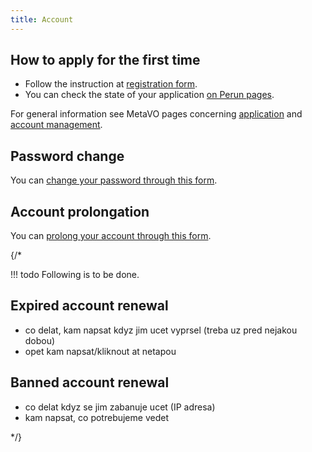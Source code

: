 ```yaml
---
title: Account
---
```

## How to apply for the first time

- Follow the instruction at [registration form](https://metavo.metacentrum.cz/en/application/form).
- You can check the state of your application [on Perun pages](https://metavo.metacentrum.cz/en/application/statecheck).

For general information see MetaVO pages concerning [application](https://metavo.metacentrum.cz/en/application/index.html) and [account management](https://metavo.metacentrum.cz/en/myaccount/index.html).

## Password change

You can [change your password through this form](https://metavo.metacentrum.cz/en/myaccount/heslo.html).

## Account prolongation

You can [prolong your account through this form](https://metavo.metacentrum.cz/en/myaccount/prodlouzeni).

{/*

!!! todo
    Following is to be done.

## Expired account renewal

- co delat, kam napsat kdyz jim ucet vyprsel (treba uz pred nejakou dobou)
- opet kam napsat/kliknout at netapou

## Banned account renewal

- co delat kdyz se jim zabanuje ucet (IP adresa)
- kam napsat, co potrebujeme vedet

*/}

